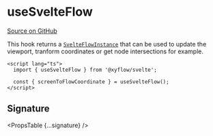 
# useSvelteFlow

[Source on GitHub](https://github.com/wbkd/react-flow/blob/f919cb152dd5a92ec3b4d7e4568ffe099bc2af39/packages/react/src/hooks/useReactFlow.ts#L21)

This hook returns a [`SvelteFlowInstance`](../types/svelte-flow-instance) that can
be used to update the viewport, tranform coordinates or get node intersections for example.

```svelte
<script lang="ts">
  import { useSvelteFlow } from '@xyflow/svelte';

  const { screenToFlowCoordinate } = useSvelteFlow();
</script>
```

## Signature

<PropsTable {...signature} />
